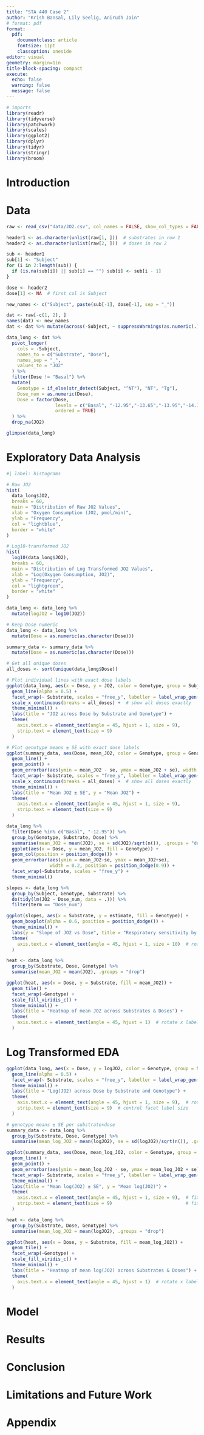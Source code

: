 ```yaml
---
title: "STA 440 Case 2"
author: "Krish Bansal, Lily Seelig, Anirudh Jain"
# format: pdf
format: 
  pdf:
    documentclass: article 
    fontsize: 11pt         
    classoption: oneside       
editor: visual
geometry: margin=1in
title-block-spacing: compact
execute: 
  echo: false
  warning: false
  message: false
---
```


```r
# imports
library(readr)
library(tidyverse)
library(patchwork)
library(scales)
library(ggplot2)
library(dplyr)
library(tidyr)
library(stringr)
library(broom)
```

# Introduction

# Data

```r

raw <- read_csv("data/JO2.csv", col_names = FALSE, show_col_types = FALSE)

header1 <- as.character(unlist(raw[1, ]))  # substrates in row 1
header2 <- as.character(unlist(raw[2, ]))  # doses in row 2

sub <- header1
sub[1] <- "Subject"
for (i in 2:length(sub)) {
  if (is.na(sub[i]) || sub[i] == "") sub[i] <- sub[i - 1]
}

dose <- header2
dose[1] <- NA  # first col is Subject

new_names <- c("Subject", paste(sub[-1], dose[-1], sep = "_"))

dat <- raw[-c(1, 2), ]
names(dat) <- new_names
dat <- dat %>% mutate(across(-Subject, ~ suppressWarnings(as.numeric(.))))

data_long <- dat %>%
  pivot_longer(
    cols = -Subject,
    names_to = c("Substrate", "Dose"),
    names_sep = "_",
    values_to = "JO2"
  ) %>%
  filter(Dose != "Basal") %>%
  mutate(
    Genotype = if_else(str_detect(Subject, "^NT"), "NT", "Tg"),
    Dose_num = as.numeric(Dose), 
    Dose = factor(Dose,
                  levels = c("Basal", "-12.95","-13.65","-13.95","-14.19","-14.36","-14.49"),
                  ordered = TRUE)
  ) %>%
  drop_na(JO2)   

```

```r
glimpse(data_long)
```

# Exploratory Data Analysis

```r
#| label: histograms

# Raw JO2
hist(
  data_long$JO2,
  breaks = 60,
  main = "Distribution of Raw JO2 Values",
  xlab = "Oxygen Consumption (JO2, pmol/min)",
  ylab = "Frequency",
  col = "lightblue",
  border = "white"
)

# Log10-transformed JO2
hist(
  log10(data_long$JO2),
  breaks = 60,
  main = "Distribution of Log Transformed JO2 Values",
  xlab = "Log(Oxygen Consumption, JO2)",
  ylab = "Frequency",
  col = "lightgreen",
  border = "white"
)

data_long <- data_long %>%
  mutate(logJO2 = log10(JO2))

```

```r

# Keep Dose numeric
data_long <- data_long %>%
  mutate(Dose = as.numeric(as.character(Dose)))

summary_data <- summary_data %>%
  mutate(Dose = as.numeric(as.character(Dose)))

# Get all unique doses
all_doses <- sort(unique(data_long$Dose))

# Plot individual lines with exact dose labels
ggplot(data_long, aes(x = Dose, y = JO2, color = Genotype, group = Subject)) +
  geom_line(alpha = 0.5) +
  facet_wrap(~ Substrate, scales = "free_y", labeller = label_wrap_gen(width = 15)) +
  scale_x_continuous(breaks = all_doses) +  # show all doses exactly
  theme_minimal() +
  labs(title = "JO2 across Dose by Substrate and Genotype") +
  theme(
    axis.text.x = element_text(angle = 45, hjust = 1, size = 9),
    strip.text = element_text(size = 9)
  )

# Plot genotype means ± SE with exact dose labels
ggplot(summary_data, aes(Dose, mean_JO2, color = Genotype, group = Genotype)) +
  geom_line() + 
  geom_point() +
  geom_errorbar(aes(ymin = mean_JO2 - se, ymax = mean_JO2 + se), width = 0.1) +
  facet_wrap(~ Substrate, scales = "free_y", labeller = label_wrap_gen(width = 15)) +
  scale_x_continuous(breaks = all_doses) +  # show all doses exactly
  theme_minimal() +
  labs(title = "Mean JO2 ± SE", y = "Mean JO2") +
  theme(
    axis.text.x = element_text(angle = 45, hjust = 1, size = 9),
    strip.text = element_text(size = 9)
  )

```

```r
data_long %>%
  filter(Dose %in% c("Basal", "-12.95")) %>%
  group_by(Genotype, Substrate, Dose) %>%
  summarise(mean_JO2 = mean(JO2), se = sd(JO2)/sqrt(n()), .groups = "drop") %>%
  ggplot(aes(x = Dose, y = mean_JO2, fill = Genotype)) +
  geom_col(position = position_dodge()) +
  geom_errorbar(aes(ymin = mean_JO2-se, ymax = mean_JO2+se),
                width = 0.2, position = position_dodge(0.9)) +
  facet_wrap(~Substrate, scales = "free_y") +
  theme_minimal()
```

```r
slopes <- data_long %>%
  group_by(Subject, Genotype, Substrate) %>%
  do(tidy(lm(JO2 ~ Dose_num, data = .))) %>%
  filter(term == "Dose_num")

ggplot(slopes, aes(x = Substrate, y = estimate, fill = Genotype)) +
  geom_boxplot(alpha = 0.6, position = position_dodge()) +
  theme_minimal() +
  labs(y = "Slope of JO2 vs Dose", title = "Respiratory sensitivity by Genotype") +
  theme(
    axis.text.x = element_text(angle = 45, hjust = 1, size = 10)  # rotate labels
  )
```

```r
heat <- data_long %>%
  group_by(Substrate, Dose, Genotype) %>%
  summarise(mean_JO2 = mean(JO2), .groups = "drop")

ggplot(heat, aes(x = Dose, y = Substrate, fill = mean_JO2)) +
  geom_tile() +
  facet_wrap(~Genotype) +
  scale_fill_viridis_c() +
  theme_minimal() +
  labs(title = "Heatmap of mean JO2 across Substrates & Doses") +
  theme(
    axis.text.x = element_text(angle = 45, hjust = 1)  # rotate x labels
  )
```

# Log Transformed EDA

```r
ggplot(data_long, aes(x = Dose, y = logJO2, color = Genotype, group = Subject)) +
  geom_line(alpha = 0.5) +
  facet_wrap(~ Substrate, scales = "free_y", labeller = label_wrap_gen(width = 15)) +
  theme_minimal() +
  labs(title = "Log(JO2) across Dose by Substrate and Genotype") +
  theme(
    axis.text.x = element_text(angle = 45, hjust = 1, size = 9),  # rotate dose labels
    strip.text = element_text(size = 9)  # control facet label size
  )

# genotype means ± SE per substrate×dose
summary_data <- data_long %>%
  group_by(Substrate, Dose, Genotype) %>%
  summarise(mean_log_JO2 = mean(logJO2), se = sd(logJO2)/sqrt(n()), .groups = "drop")

ggplot(summary_data, aes(Dose, mean_log_JO2, color = Genotype, group = Genotype)) +
  geom_line() + 
  geom_point() +
  geom_errorbar(aes(ymin = mean_log_JO2 - se, ymax = mean_log_JO2 + se), width = 0.1) +
  facet_wrap(~ Substrate, scales = "free_y", labeller = label_wrap_gen(width = 15)) + # wrap long facet labels
  theme_minimal() +
  labs(title = "Mean log(JO2) ± SE", y = "Mean log(JO2)") +
  theme(
    axis.text.x = element_text(angle = 45, hjust = 1, size = 9),  # fix dose labels
    strip.text = element_text(size = 9)                           # fix facet labels
  )
```

```r
heat <- data_long %>%
  group_by(Substrate, Dose, Genotype) %>%
  summarise(mean_log_JO2 = mean(logJO2), .groups = "drop")

ggplot(heat, aes(x = Dose, y = Substrate, fill = mean_log_JO2)) +
  geom_tile() +
  facet_wrap(~Genotype) +
  scale_fill_viridis_c() +
  theme_minimal() +
  labs(title = "Heatmap of mean log(JO2) across Substrates & Doses") +
  theme(
    axis.text.x = element_text(angle = 45, hjust = 1)  # rotate x labels
  )
```

# Model

# Results

# Conclusion

# Limitations and Future Work

\newpage

# Appendix
